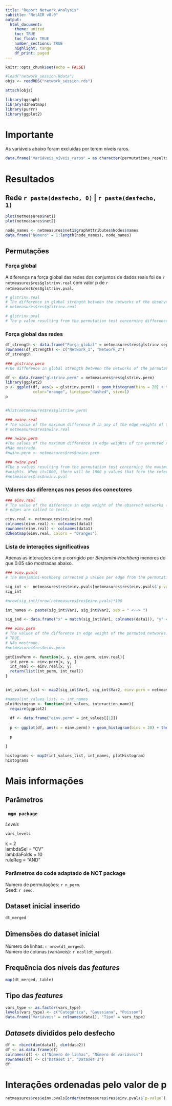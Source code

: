 ```yaml
---
title: "Report Network Analysis"
subtitle: "NetAIR v0.0"
output:
  html_document:
    theme: united
    toc: TRUE
    toc_float: TRUE
    number_sections: TRUE
    highlight: tango
    df_print: paged
---
```


```r
knitr::opts_chunk$set(echo = FALSE)
```
```r
#load("network_session.Rdata")
objs <- readRDS("network_session.rds")

attach(objs)
```

```r
library(qgraph)
library(d3heatmap)
library(purrr)
library(ggplot2)
```

# Importante
As variáveis abaixo foram excluídas por terem níveis raros.
```r
data.frame("Variáveis_níveis_raros" = as.character(permutations_results$near_zero))
```

# Resultados

## Rede `r paste(desfecho, 0)` | `r paste(desfecho, 1)` 
```r
plot(netmeasures$net1)
plot(netmeasures$net2)

```

```r
node_names <- netmeasures$net1$graphAttributes$Nodes$names
data.frame("Número" = 1:length(node_names), node_names)
```

## Permutações

### Força global
A diferença na força global das redes dos conjuntos de dados reais foi de `r netmeasures$res$glstrinv.real` com valor p de `r netmeasures$res$glstrinv.pval`.    

```r
# glstrinv.real
# The difference in global strength between the networks of the observed (real) data sets.
# netmeasures$res$glstrinv.real

# glstrinv.pval
# The p value resulting from the permutation test concerning difference in global strength.

```

### Força global das redes  
```r
df_strength <- data.frame("Força_global" = netmeasures$res$glstrinv.sep)
rownames(df_strength) <- c("Network_1", "Network_2")
df_strength

```

```r
### glstrinv.perm
#The difference in global strength between the networks of the permutated data sets.

df <- data.frame("glstrinv.perm" = netmeasures$res$glstrinv.perm)
library(ggplot2)
p <- ggplot(df, aes(x = glstrinv.perm)) + geom_histogram(bins = 20) + theme_classic() + geom_vline(aes(xintercept = netmeasures$res$glstrinv.real),
            color="orange", linetype="dashed", size=1)
p


#hist(netmeasures$res$glstrinv.perm)
```

```r
### nwinv.real
# The value of the maximum difference M in any of the edge weights of the observed networks.
# netmeasures$res$nwinv.real

### nwinv.perm
#The values of the maximum difference in edge weights of the permuted networks.
#Não mostrado.
#nwinv.perm <- netmeasures$res$nwinv.perm

### nwinv.pval
#The p values resulting from the permutation test concerning the maximum difference in edge
#weights. When it=1000, there will be 1000 p values that form the reference distribution.
#netmeasures$res$nwinv.pval
```


### Valores das diferenças nos pesos dos conectores

```r
### einv.real
# The value of the difference in edge weight of the observed networks (multiple values if more
# edges are called to test).

einv.real <- netmeasures$res$einv.real
colnames(einv.real) <- colnames(data1)
rownames(einv.real) <- colnames(data1)
d3heatmap(einv.real, colors = "Oranges")
```


### Lista de interações significativas
Apenas as interações com p corrigido por _Benjamini-Hochberg_ menores do que 0.05 são mostradas abaixo.

```r
### einv.pvals
# The Benjamini-Hochberg corrected p values per edge from the permutation test concerning differences in edges weights (if 0.00 = < 0.01)  

sig_int <-  netmeasures$res$einv.pvals[netmeasures$res$einv.pvals$`p-value` <= 0.05, ]
sig_int

#nrow(sig_int)/nrow(netmeasures$res$einv.pvals)*100
```

```r
int_names <- paste(sig_int$Var1, sig_int$Var2, sep = " <--> ")

sig_ind <- data.frame("x" = match(sig_int$Var1, colnames(data1)), "y" = match(sig_int$Var2, colnames(data1)))
```

```r
### einv.perm
# The values of the difference in edge weight of the permuted networks. Only if test.edges =
# TRUE.  
# Não mostrado.
#netmeasures$res$einv.perm

getEinvPerm <- function(x, y, einv.perm, einv.real){
  int_perm <- einv.perm[x, y, ]
  int_real <- einv.real[x, y]
  return(list(int_perm, int_real))
}


int_values_list <- map2(sig_int$Var1, sig_int$Var2, einv.perm = netmeasures$res$einv.perm, einv.real = netmeasures$res$einv.real, getEinvPerm)

#names(int_values_list) <- int_names
plotHistogram <- function(int_values, interaction_name){
  require(ggplot2)
  
  df <- data.frame("einv.perm" = int_values[[1]])
  
  p <- ggplot(df, aes(x = einv.perm)) + geom_histogram(bins = 20) + theme_classic() +    geom_vline(aes(xintercept = int_values[[2]]), color="orange", linetype="dashed", size=1) + ggtitle(interaction_name) 

  p

}

histograms <- map2(int_values_list, int_names, plotHistogram)
histograms
```

# Mais informações
## Parâmetros 
### <code> mgm package </code>
*Levels*  
```r
vars_levels
```
k = 2  
lambdaSel = "CV"  
lambdaFolds = 10  
ruleReg = "AND"

### Parâmetros do code adaptado de NCT package
Numero de permutações: `r n_perm`.  
Seed:  `r seed`.  

## Dataset inicial inserido
```r
dt_merged
```

## Dimensões do dataset inicial
Número de linhas: `r nrow(dt_merged)`.  
Número de colunas (variáveis): `r ncol(dt_merged)`.  

## Frequência dos níveis das _features_
```r
map(dt_merged, table)
```

## Tipo das _features_
```r
vars_type <- as.factor(vars_type)
levels(vars_type) <- c("Categórica", "Gaussiana", "Poisson")
data.frame("Variáveis" = colnames(data1), "Tipo" = vars_type)
```

## _Datasets_ divididos pelo desfecho
```r
df <- rbind(dim(data1), dim(data2))
df <- as.data.frame(df)
colnames(df) <- c("Número de linhas", "Número de variáveis")
rownames(df) <- c("Dataset 1", "Dataset 2")
df
```

# Interações ordenadas pelo valor de p  
```r
netmeasures$res$einv.pvals[order(netmeasures$res$einv.pvals$`p-value`), ]
```
